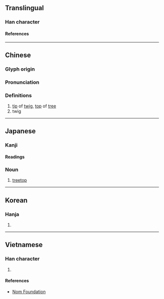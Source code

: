 {{character info/new}}
==Translingual==

===Han character===
{{Han char|rn=75|rad=木|as=04|sn=8|four=49920|canj=DFH|ids=⿰木少}}

====References====
{{Han ref|kx=0513.020|dkj=14490|dj=0898.120|hdz=21168.090|uh=676A}}

----

==Chinese==
{{zh-forms}}

===Glyph origin===
{{Han etym}}

===Pronunciation===
{{zh-pron
|m=miǎo
|c=miu5
|mc=y
|oc=y
|ma=
|cat=n
}}

===Definitions===
{{zh-hanzi}}

# [[tip]] of [[twig]], [[top]] of [[tree]]
# twig

----

==Japanese==

===Kanji===
{{ja-kanji|grade=|rs=木04}}

====Readings====
{{ja-readings
|goon=みょう<めう
|kanon=びょう<べう
|kun=こずえ-
}}

===Noun===
{{ja-noun|こずえ}}

# [[treetop]]

----

==Korean==

===Hanja===
{{ko-hanja|초}}

# {{rfdef|ko|sort=木04}}

----

==Vietnamese==

===Han character===
{{vi-readings|rs=木04|reading=[[diễu]], [[miểu]]}}

# {{rfdef|vi|sort=木04}}

====References====
* [http://nomfoundation.org/common/nom_details.php?codepoint=676a Nom Foundation]